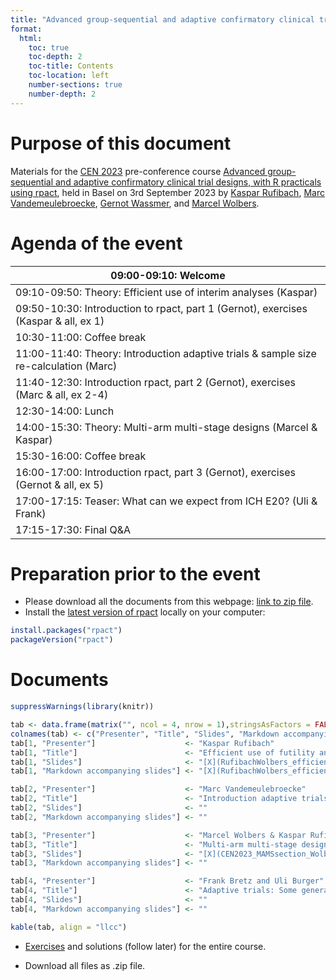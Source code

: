 ```yaml
---
title: "Advanced group-sequential and adaptive confirmatory clinical trial designs, with R practicals using rpact"
format:
  html:
    toc: true
    toc-depth: 2
    toc-title: Contents
    toc-location: left
    number-sections: true
    number-depth: 2
--- 
```


# Purpose of this document

Materials for the [CEN 2023](https://cen2023.github.io/home/index.html) pre-conference course [Advanced group-sequential and adaptive confirmatory clinical trial designs, with R practicals using rpact](https://cen2023.github.io/home/courses.html#Advanced_group-sequential_and_adaptive_confirmatory_clinical_trial_designs,_with_R_practicals_using_rpact), held in Basel on 3rd September 2023 by [Kaspar Rufibach](mailto:kaspar.rufibach@roche.com), [Marc Vandemeulebroecke](mailto:marc.vandemeulebroecke@novartis.com), [Gernot Wassmer](mailto:gernot.wassmer@rpact.com), and [Marcel Wolbers](mailto:marcel.wolbers@roche.com). 

# Agenda of the event

| 09:00-09:10: Welcome                                                                  	|
|---------------------------------------------------------------------------------------	|
| 09:10-09:50: Theory: Efficient use of interim analyses (Kaspar)                       	|
| 09:50-10:30: Introduction to rpact, part 1 (Gernot), exercises (Kaspar & all, ex 1)   	|
| 10:30-11:00: Coffee break                                                             	|
| 11:00-11:40: Theory: Introduction adaptive trials & sample size re-calculation (Marc) 	|
| 11:40-12:30: Introduction rpact, part 2 (Gernot), exercises (Marc & all, ex 2-4)      	|
| 12:30-14:00: Lunch                                                                    	|
| 14:00-15:30: Theory: Multi-arm multi-stage designs (Marcel & Kaspar)                  	|
| 15:30-16:00: Coffee break                                                             	|
| 16:00-17:00: Introduction rpact, part 3 (Gernot), exercises (Gernot & all, ex 5)      	|
| 17:00-17:15: Teaser: What can we expect from ICH E20? (Uli & Frank)                   	|
| 17:15-17:30: Final Q&A                                                                	|                                 	

# Preparation prior to the event

- Please download all the documents from this webpage: [link to zip file](BBS_adaptive.zip).
- Install the [latest version of rpact](https://cran.r-project.org/package=rpact) locally on your computer:

```r
install.packages("rpact")
packageVersion("rpact")
```

# Documents

```r
suppressWarnings(library(knitr))

tab <- data.frame(matrix("", ncol = 4, nrow = 1),stringsAsFactors = FALSE)
colnames(tab) <- c("Presenter", "Title", "Slides", "Markdown accompanying slides")
tab[1, "Presenter"]                    <- "Kaspar Rufibach"
tab[1, "Title"]                        <- "Efficient use of futility and efficacy interim analyses in group-sequential designs" 
tab[1, "Slides"]                       <- "[X](RufibachWolbers_efficient_interims_handout.pdf)"
tab[1, "Markdown accompanying slides"] <- "[X](RufibachWolbers_efficient_interims.html)"

tab[2, "Presenter"]                    <- "Marc Vandemeulebroecke"
tab[2, "Title"]                        <- "Introduction adaptive trials & sample size re-calculation" 
tab[2, "Slides"]                       <- ""
tab[2, "Markdown accompanying slides"] <- ""

tab[3, "Presenter"]                    <- "Marcel Wolbers & Kaspar Rufibach"
tab[3, "Title"]                        <- "Multi-arm multi-stage designs (MAMS)" 
tab[3, "Slides"]                       <- "[X](CEN2023_MAMSsection_Wolbers_Rufibach_handout.pdf)"
tab[3, "Markdown accompanying slides"] <- ""

tab[4, "Presenter"]                    <- "Frank Bretz and Uli Burger"
tab[4, "Title"]                        <- "Adaptive trials: Some general considerations" 
tab[4, "Slides"]                       <- ""
tab[4, "Markdown accompanying slides"] <- ""

kable(tab, align = "llcc")
```

* [Exercises](BBSadaptiveCourse03Sep2023_exercises.html) and solutions (follow later) for the entire course. 

* Download all files as .zip file.








